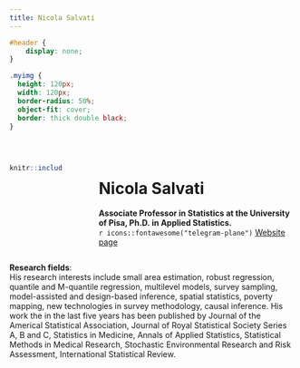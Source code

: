 ```yaml
---
title: Nicola Salvati
---
```



```css
#header {
    display: none;
}
```

```css
.myimg {
  height: 120px;
  width: 120px;
  border-radius: 50%;
  object-fit: cover;
  border: thick double black;
}
```
<br>

:::: {.columns}

::: {.column width="20%"}
```r
knitr::include_graphics("images/salvati2.jpeg")
``` 
:::

::: {.column width="5%"}

:::

::: {.column width="75%"}
# Nicola Salvati 

**Associate Professor in Statistics at the University of Pisa, Ph.D. in Applied Statistics.**
<!-- <br> -->
<br>
`r icons::fontawesome("telegram-plane")` [Website page](https://sites.google.com/unipi.it/nicola-salvati/home) 

<!-- `r icons::fontawesome("at")` [nicola.salvati@unipi.it](mailto:nicola.salvati@unipi.it) -->
:::

::::


**Research fields**: <br> His research interests include small area estimation, robust regression, quantile and M-quantile regression, multilevel models, survey sampling, model-assisted and design-based inference, spatial statistics, poverty mapping, new technologies in survey methodology, causal inference. His work the in the last five years has been published by Journal of the Americal Statistical Association,  Journal of Royal Statistical Society Series A, B and C, Statistics in Medicine, Annals of Applied Statistics, Statistical Methods in Medical Research, Stochastic Environmental Research and Risk Assessment, International Statistical Review.

